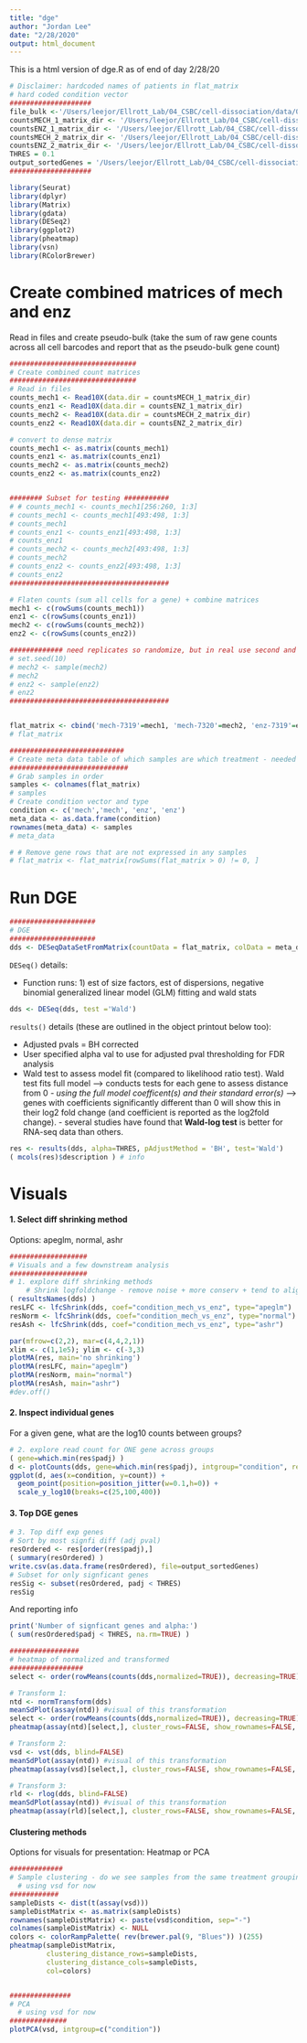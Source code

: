 ```yaml
---
title: "dge"
author: "Jordan Lee"
date: "2/28/2020"
output: html_document
---
```


This is a html version of dge.R as of end of day 2/28/20

```r
# Disclaimer: hardcoded names of patients in flat_matrix
# hard coded condition vector
####################
file_bulk <-'/Users/leejor/Ellrott_Lab/04_CSBC/cell-dissociation/data/01_process-bulkrna/07_ct_matrices/TESTDATA--UHR_Rep1_ERCC-Mix1_Build37-ErccTranscripts-chr22_COUNTmatrix.txt'
countsMECH_1_matrix_dir <- '/Users/leejor/Ellrott_Lab/04_CSBC/cell-dissociation/data/02_process-scrna/7319_Mech/'
countsENZ_1_matrix_dir <- '/Users/leejor/Ellrott_Lab/04_CSBC/cell-dissociation/data/02_process-scrna/7319_Enz/'
countsMECH_2_matrix_dir <- '/Users/leejor/Ellrott_Lab/04_CSBC/cell-dissociation/data/02_process-scrna/7320_Mech/'
countsENZ_2_matrix_dir <- '/Users/leejor/Ellrott_Lab/04_CSBC/cell-dissociation/data/02_process-scrna/7320_Enz/'
THRES = 0.1
output_sortedGenes = '/Users/leejor/Ellrott_Lab/04_CSBC/cell-dissociation/data/03_compare-bulk_scrna/scrna2bulk/geneOrdered_results.csv'
####################
```

```r
library(Seurat)
library(dplyr)
library(Matrix)
library(gdata)
library(DESeq2)
library(ggplot2)
library(pheatmap)
library(vsn)
library(RColorBrewer)
```

# Create combined matrices of mech and enz 

Read in files and create pseudo-bulk (take the sum of raw gene counts across all cell barcodes and report that as the pseudo-bulk gene count)

```r
###############################
# Create combined count matrices
###############################
# Read in files
counts_mech1 <- Read10X(data.dir = countsMECH_1_matrix_dir)
counts_enz1 <- Read10X(data.dir = countsENZ_1_matrix_dir)
counts_mech2 <- Read10X(data.dir = countsMECH_2_matrix_dir)
counts_enz2 <- Read10X(data.dir = countsENZ_2_matrix_dir)

# convert to dense matrix
counts_mech1 <- as.matrix(counts_mech1) 
counts_enz1 <- as.matrix(counts_enz1) 
counts_mech2 <- as.matrix(counts_mech2) 
counts_enz2 <- as.matrix(counts_enz2) 


######## Subset for testing ###########
# # counts_mech1 <- counts_mech1[256:260, 1:3]
# counts_mech1 <- counts_mech1[493:498, 1:3]
# counts_mech1
# counts_enz1 <- counts_enz1[493:498, 1:3]
# counts_enz1
# counts_mech2 <- counts_mech2[493:498, 1:3]
# counts_mech2
# counts_enz2 <- counts_enz2[493:498, 1:3]
# counts_enz2
#######################################

# Flaten counts (sum all cells for a gene) + combine matrices
mech1 <- c(rowSums(counts_mech1)) 
enz1 <- c(rowSums(counts_enz1)) 
mech2 <- c(rowSums(counts_mech2)) 
enz2 <- c(rowSums(counts_enz2)) 

############# need replicates so randomize, but in real use second and third datasetes
# set.seed(10)
# mech2 <- sample(mech2)
# mech2
# enz2 <- sample(enz2)
# enz2
#######################################


flat_matrix <- cbind('mech-7319'=mech1, 'mech-7320'=mech2, 'enz-7319'=enz1,'enz-7320'=enz2)
# flat_matrix

############################
# Create meta data table of which samples are which treatment - needed for Deseq2
#############################
# Grab samples in order
samples <- colnames(flat_matrix)
# samples
# Create condition vector and type
condition <- c('mech','mech', 'enz', 'enz')
meta_data <- as.data.frame(condition)
rownames(meta_data) <- samples
# meta_data
```

```r
# # Remove gene rows that are not expressed in any samples
# flat_matrix <- flat_matrix[rowSums(flat_matrix > 0) != 0, ] 
```

# Run DGE


```r
#####################
# DGE
#####################
dds <- DESeqDataSetFromMatrix(countData = flat_matrix, colData = meta_data, design = ~ condition)
```

`DESeq()` details:

+ Function runs: 1) est of size factors, est of dispersions, negative binomial generalized linear model (GLM) fitting and wald stats

```r
dds <- DESeq(dds, test ='Wald')
```

`results()` details (these are outlined in the object printout below too): 

+ Adjusted pvals = BH corrected
+ User specified alpha val to use for adjusted pval thresholding for FDR analysis
+ Wald test to assess model fit (compared to likelihood ratio test). Wald test fits full model --> conducts tests for each gene to assess distance from 0 *- using the full model coefficent(s) and their standard error(s)* --> genes with coefficients significantly different than 0 will show this in their log2 fold change (and coefficient is reported as the log2fold change). - several studies have found that **Wald-log test** is better for RNA-seq data than others.

```r
res <- results(dds, alpha=THRES, pAdjustMethod = 'BH', test='Wald')
( mcols(res)$description ) # info
```

# Visuals

#### 1. Select diff shrinking method

Options: apeglm, normal, ashr

```r
###################
# Visuals and a few downstream analysis
###################
# 1. explore diff shrinking methods
    # Shrink logfoldchange - remove noise + more conserv + tend to align closer to trends in larger sample sizes
( resultsNames(dds) )
resLFC <- lfcShrink(dds, coef="condition_mech_vs_enz", type="apeglm")
resNorm <- lfcShrink(dds, coef="condition_mech_vs_enz", type="normal")
resAsh <- lfcShrink(dds, coef="condition_mech_vs_enz", type="ashr")

par(mfrow=c(2,2), mar=c(4,4,2,1))
xlim <- c(1,1e5); ylim <- c(-3,3)
plotMA(res, main='no shrinking')
plotMA(resLFC, main="apeglm")
plotMA(resNorm, main="normal")
plotMA(resAsh, main="ashr")
#dev.off()
```

#### 2. Inspect individual genes

For a given gene, what are the log10 counts between groups?

```r
# 2. explore read count for ONE gene across groups
( gene=which.min(res$padj) )
d <- plotCounts(dds, gene=which.min(res$padj), intgroup="condition", returnData=TRUE) #which.min return index of smallest pval gene
ggplot(d, aes(x=condition, y=count)) + 
  geom_point(position=position_jitter(w=0.1,h=0)) + 
  scale_y_log10(breaks=c(25,100,400))
```

#### 3.  Top DGE genes

```r
# 3. Top diff exp genes
# Sort by most signfi diff (adj pval)
resOrdered <- res[order(res$padj),]
( summary(resOrdered) )
write.csv(as.data.frame(resOrdered), file=output_sortedGenes)    
# Subset for only signficant genes
resSig <- subset(resOrdered, padj < THRES)
resSig
```

And reporting info

```r
print('Number of signficant genes and alpha:')
( sum(resOrdered$padj < THRES, na.rm=TRUE) )
```

```r
#################
# heatmap of normalized and transformed 
##################
select <- order(rowMeans(counts(dds,normalized=TRUE)), decreasing=TRUE)[1:40] #top 40 

# Transform 1: 
ntd <- normTransform(dds)
meanSdPlot(assay(ntd)) #visual of this transformation
select <- order(rowMeans(counts(dds,normalized=TRUE)), decreasing=TRUE)[1:40] #top 40 
pheatmap(assay(ntd)[select,], cluster_rows=FALSE, show_rownames=FALSE, cluster_cols=FALSE)

# Transform 2: 
vsd <- vst(dds, blind=FALSE)
meanSdPlot(assay(ntd)) #visual of this transformation
pheatmap(assay(vsd)[select,], cluster_rows=FALSE, show_rownames=FALSE, cluster_cols=FALSE)

# Transform 3: 
rld <- rlog(dds, blind=FALSE)
meanSdPlot(assay(ntd)) #visual of this transformation
pheatmap(assay(rld)[select,], cluster_rows=FALSE, show_rownames=FALSE, cluster_cols=FALSE)
```

####  Clustering methods

Options for visuals for presentation: Heatmap or PCA

```r
#############
# Sample clustering - do we see samples from the same treatment grouping together
  # using vsd for now
############
sampleDists <- dist(t(assay(vsd)))
sampleDistMatrix <- as.matrix(sampleDists)
rownames(sampleDistMatrix) <- paste(vsd$condition, sep="-")
colnames(sampleDistMatrix) <- NULL
colors <- colorRampPalette( rev(brewer.pal(9, "Blues")) )(255)
pheatmap(sampleDistMatrix,
         clustering_distance_rows=sampleDists,
         clustering_distance_cols=sampleDists,
         col=colors)


###############
# PCA 
  # using vsd for now 
##############
plotPCA(vsd, intgroup=c("condition"))
```
